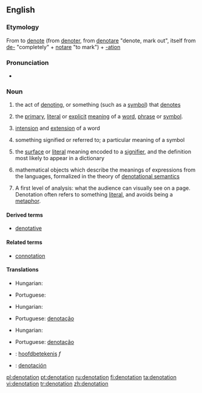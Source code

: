 ==English==
{{wikipedia}}

===Etymology===
From to [[denote]] (from {{etyl|frm}} [[denoter]], from {{etyl|la}} [[denotare]] "denote, mark out", itself from [[de-]] "completely" + [[notare]] "to mark") + [[-ation]]

===Pronunciation===
* {{rhymes|eɪʃǝn}}

===Noun===
{{en-noun}}

# the act of [[denoting]], or something (such as a [[symbol]]) that [[denote]]s
# {{logic|linguistics|semiotics}} the [[primary]], [[literal]] or [[explicit]] [[meaning]] of a [[word]], [[phrase]] or [[symbol]].
# {{philosophy|logic}} [[intension]] and [[extension]] of a word
# {{semantics}} something signified or referred to; a particular meaning of a symbol
# {{semiotics}} the [[surface]] or [[literal]] meaning encoded to a [[signifier]], and the definition most likely to appear in a dictionary
# {{computer science}} mathematical objects which describe the meanings of expressions from the languages, formalized in the theory of [[denotational semantics]]
# {{context|media-studies}} A first level of analysis: what the audience can visually see on a page. Denotation often refers to something [[literal]], and avoids being a [[metaphor]].

====Derived terms====
* [[denotative]]

====Related terms====
* [[connotation]]

====Translations====
{{trans-top|act of denoting}}
* Hungarian: {{t|hu|megjelölés}}
{{trans-mid}}
* Portuguese: {{t+|pt|denotação|f}}
{{trans-bottom}}

{{trans-top|primary or explicit meaning}}
* Hungarian: {{t|hu|jelentés}}
{{trans-mid}}
* Portuguese: [[denotação]] {{f}}
{{trans-bottom}}

{{trans-top|something signified or referred to}}
* Hungarian: {{t+|hu|jel}}
{{trans-mid}}
* Portuguese: [[denotação]] {{f}}
{{trans-bottom}}

{{checktrans-top}}
* {{ttbc|Dutch}}: [[hoofdbetekenis]] ''f''
* {{ttbc|Spanish}}: [[denotación]]
{{checktrans-bottom}}

[[pl:denotation]]
[[pt:denotation]]
[[ru:denotation]]
[[fi:denotation]]
[[ta:denotation]]
[[vi:denotation]]
[[tr:denotation]]
[[zh:denotation]]